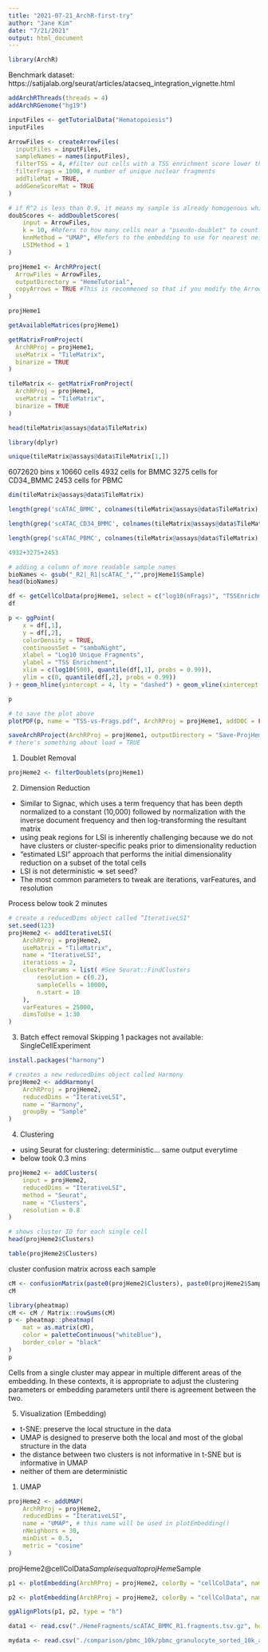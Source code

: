 ```yaml
---
title: "2021-07-21_ArchR-first-try"
author: "Jane Kim"
date: "7/21/2021"
output: html_document
---
```


```r
library(ArchR)
```

Benchmark dataset:
https://satijalab.org/seurat/articles/atacseq_integration_vignette.html

```r
addArchRThreads(threads = 4)
addArchRGenome("hg19")
```

```r
inputFiles <- getTutorialData("Hematopoiesis")
inputFiles
```

```r
ArrowFiles <- createArrowFiles(
  inputFiles = inputFiles,
  sampleNames = names(inputFiles),
  filterTSS = 4, #filter out cells with a TSS enrichment score lower than this number
  filterFrags = 1000, # number of unique nuclear fragments
  addTileMat = TRUE,
  addGeneScoreMat = TRUE
)
```

```r
# if R^2 is less than 0.9, it means my sample is already homogenous which may be better to skip doublet elimination
doubScores <- addDoubletScores(
    input = ArrowFiles,
    k = 10, #Refers to how many cells near a "pseudo-doublet" to count.
    knnMethod = "UMAP", #Refers to the embedding to use for nearest neighbor search with doublet projection.
    LSIMethod = 1
)
```
```r
projHeme1 <- ArchRProject(
  ArrowFiles = ArrowFiles, 
  outputDirectory = "HemeTutorial",
  copyArrows = TRUE #This is recommened so that if you modify the Arrow files you have an original copy for later usage.
)
```
```r
projHeme1
```
```r
getAvailableMatrices(projHeme1)
```
```r
getMatrixFromProject(
  ArchRProj = projHeme1,
  useMatrix = "TileMatrix",
  binarize = TRUE
)
```

```r
tileMatrix <- getMatrixFromProject(
  ArchRProj = projHeme1,
  useMatrix = "TileMatrix",
  binarize = TRUE
)
```
```r
head(tileMatrix@assays@data$TileMatrix)
```

```r
library(dplyr)
```
```r
unique(tileMatrix@assays@data$TileMatrix[1,])
```
6072620 bins x 10660 cells
4932 cells for BMMC
3275 cells for CD34_BMMC
2453 cells for PBMC

```r
dim(tileMatrix@assays@data$TileMatrix)
```
```r
length(grep('scATAC_BMMC', colnames(tileMatrix@assays@data$TileMatrix), value=TRUE))
```
```r
length(grep('scATAC_CD34_BMMC', colnames(tileMatrix@assays@data$TileMatrix), value=TRUE))
```
```r
length(grep('scATAC_PBMC', colnames(tileMatrix@assays@data$TileMatrix), value=TRUE))
```
```r
4932+3275+2453
```
```r
# adding a column of more readable sample names
bioNames <- gsub("_R2|_R1|scATAC_","",projHeme1$Sample)
head(bioNames)

```

```r
df <- getCellColData(projHeme1, select = c("log10(nFrags)", "TSSEnrichment"))
df
```

```r
p <- ggPoint(
    x = df[,1], 
    y = df[,2], 
    colorDensity = TRUE,
    continuousSet = "sambaNight",
    xlabel = "Log10 Unique Fragments",
    ylabel = "TSS Enrichment",
    xlim = c(log10(500), quantile(df[,1], probs = 0.99)),
    ylim = c(0, quantile(df[,2], probs = 0.99))
) + geom_hline(yintercept = 4, lty = "dashed") + geom_vline(xintercept = 3, lty = "dashed")

p
```
```r
# to save the plot above
plotPDF(p, name = "TSS-vs-Frags.pdf", ArchRProj = projHeme1, addDOC = FALSE)
```

```r
saveArchRProject(ArchRProj = projHeme1, outputDirectory = "Save-ProjHeme1", load = FALSE)
# there's something about load = TRUE
```
1. Doublet Removal

```r
projHeme2 <- filterDoublets(projHeme1)
```
2. Dimension Reduction
- Similar to Signac, which uses a term frequency that has been depth normalized to a constant (10,000) followed by normalization with the inverse document frequency and then log-transforming the resultant matrix
- using peak regions for LSI is inherently challenging because we do not have clusters or cluster-specific peaks prior to dimensionality reduction
- “estimated LSI” approach that performs the initial dimensionality reduction on a subset of the total cells
- LSI is not deterministic => set seed?
- The most common parameters to tweak are iterations, varFeatures, and resolution

Process below took 2 minutes

```r
# create a reducedDims object called “IterativeLSI"
set.seed(123)
projHeme2 <- addIterativeLSI(
    ArchRProj = projHeme2,
    useMatrix = "TileMatrix", 
    name = "IterativeLSI", 
    iterations = 2, 
    clusterParams = list( #See Seurat::FindClusters
        resolution = c(0.2), 
        sampleCells = 10000, 
        n.start = 10
    ), 
    varFeatures = 25000, 
    dimsToUse = 1:30
)
```
3. Batch effect removal
Skipping 1 packages not available: SingleCellExperiment
```r
install.packages("harmony")
```

```r
# creates a new reducedDims object called Harmony
projHeme2 <- addHarmony(
    ArchRProj = projHeme2,
    reducedDims = "IterativeLSI",
    name = "Harmony",
    groupBy = "Sample"
)
```
4. Clustering
- using Seurat for clustering: deterministic... same output everytime
- below took 0.3 mins
```r
projHeme2 <- addClusters(
    input = projHeme2,
    reducedDims = "IterativeLSI",
    method = "Seurat",
    name = "Clusters",
    resolution = 0.8
)
```
```r
# shows cluster ID for each single cell
head(projHeme2$Clusters)
```
```r
table(projHeme2$Clusters)
```
cluster confusion matrix across each sample
```r
cM <- confusionMatrix(paste0(projHeme2$Clusters), paste0(projHeme2$Sample))
cM
```
```r
library(pheatmap)
cM <- cM / Matrix::rowSums(cM)
p <- pheatmap::pheatmap(
    mat = as.matrix(cM), 
    color = paletteContinuous("whiteBlue"), 
    border_color = "black"
)
p
```
Cells from a single cluster may appear in multiple different areas of the embedding. In these contexts, it is appropriate to adjust the clustering parameters or embedding parameters until there is agreement between the two.

5. Visualization (Embedding)
- t-SNE: preserve the local structure in the data
- UMAP is designed to preserve both the local and most of the global structure in the data
- the distance between two clusters is not informative in t-SNE but is informative in UMAP
- neither of them are deterministic
1) UMAP
```r
projHeme2 <- addUMAP(
    ArchRProj = projHeme2, 
    reducedDims = "IterativeLSI", 
    name = "UMAP", # this name will be used in plotEmbedding()
    nNeighbors = 30, 
    minDist = 0.5, 
    metric = "cosine"
)
```
projHeme2@cellColData$Sample is equal to projHeme$Sample

```r
p1 <- plotEmbedding(ArchRProj = projHeme2, colorBy = "cellColData", name = "Sample", embedding = "UMAP")
```
```r
p2 <- plotEmbedding(ArchRProj = projHeme2, colorBy = "cellColData", name = "Clusters", embedding = "UMAP")
```
```r
ggAlignPlots(p1, p2, type = "h")
```
```r
data1 <- read.csv("./HemeFragments/scATAC_BMMC_R1.fragments.tsv.gz", header = FALSE, sep="")
```

```r
mydata <- read.csv("./comparison/pbmc_10k/pbmc_granulocyte_sorted_10k_atac_fragments.tsv.gz", header = FALSE, sep = "", nrows =5)
```

